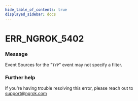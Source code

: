 ```yaml
---
hide_table_of_contents: true
displayed_sidebar: docs
---
```



# ERR_NGROK_5402

### Message

Event Sources for the "`TYP`" event may not specify a filter.

### Further help

If you're having trouble resolving this error, please reach out to [support@ngrok.com](mailto:support@ngrok.com?subject=Help%20with%20ERR_NGROK_5402)

<ErrorDetails error="err_ngrok_5402" />
